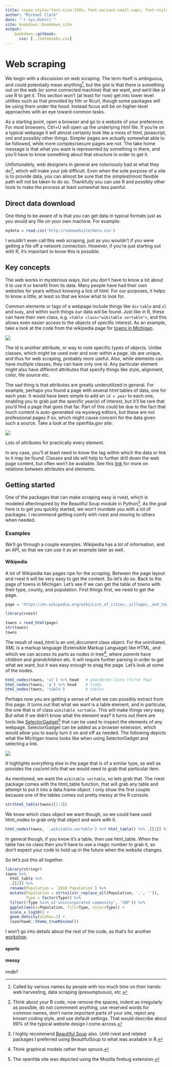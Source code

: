 ```yaml
--- 
title: <span style="font-size:150%; font-variant:small-caps; font-style:italic; color:#1e90ff">webR</span>
author: "Michael Clark"
date: "`r Sys.Date()`"
site: bookdown::bookdown_site
output: 
    bookdown::gitbook:
      css: [../notebooks.css]
---
```


# Web scraping


We begin with a discussion on <span class="emph">web scraping</span>. The term itself is ambiguous, and could potentially mean anything[^otherwsnames], but the gist is that there is something out on the web (or some connected machine) that we want, and we'd like ot use R to get it. This section won't (at least for now) get into lower level utilities such as that provided by <span class="pack">httr</span> or <span class="pack">Rcurl</span>, though some packages will be using them under the hood.  Instead focus will be on higher-level approaches with an eye toward common tasks.

As a starting point, open a browser and go to a website of your preference. For most browsers, Ctrl+U will open up the underlying html file.  If you're on a typical webpage it will almost certainly look like a mess of html, javascript, xml and possibly other things. Simpler pages are actually somewhat able to be followed, while more complex/secure pages are not.  The take home message is that what you want is represented by something in there, and you'll have to know something about that structure in order to get it.

Unfortunately, web designers in general are notoriously bad at what they do[^webdesign], which will make your job difficult.  Even when the sole purpose of a site is to provide data, you can almost be sure that the simplest/most flexible path will not be taken to do so. Thankfully you can use R and possibly other tools to make the process at least somewhat less painful.



## Direct data download

One thing to be aware of is that you can get data in typical formats just as you would any file on your own machine.  For example:

```r
mydata = read.csv('http://somewebsite/data.csv')
```


I wouldn't even call this web scraping, just as you wouldn't if you were getting a file off a network connection.  However, if you're just starting out with R, it's important to know this is possible.


## Key concepts

The web works in mysterious ways, but you don't have to know a lot about it to use it or benefit from its data.  Many people have had their own websites for years without knowing a lick of html.  For our purposes, it helps to know a little, at least so that we know what to look for.

Common elements or <span class="emph">tags</span> of a webpage include things like `div` `table` and `ul` and `body`, and within such things our data will be found.  Just like in R, these can have their own <span class="emph">class</span>, e.g. `<table class="wikitable sortable">`, and this allows even easier access to the objects of specific interest. As an example, take a look at the code from the wikipedia page for [towns in Michigan](https://en.wikipedia.org/wiki/List_of_cities,_villages,_and_townships_in_Michigan).

<img src="img/mich_town_wiki.png" style="display:block; margin: 0 auto;">

The <span class="emph">id</span> is another <span class="emph">attribute</span>, or way to note specific types of objects. Unlike classes, which might be used over and over within a page, ids are unique, and thus for web scraping, probably more useful.  Also, while elements can have multiple classes, they can have only one id.  Any particular element might also have different attributes that specify things like style, alignment, color, file source etc.

The sad thing is that attributes are greatly underutilized in general.  For example, perhaps you found a page with several html tables of data, one for each year.  It would have been simple to add an `id = year` to each one, enabling you to grab just the specific year(s) of interest, but it'll be rare that you'd find a page that goes that far.  Part of this could be due to the fact that much content is auto-generated via wysiwyg editors, but these are not professional pages if so, which might cause concern for the data given such a source.  Take a look at the openfda.gov site:

<img src="img/openfda.png" style="display:block; margin: 0 auto;">

Lots of attributes for practically every element.

In any case, you'll at least need to know the tag within which the data or link to it may be found.  Classes and ids will help to further drill down the web page content, but often won't be available.  See this [link](https://en.wikipedia.org/wiki/HTML_attribute) for more on relations between attributes and elements.


## Getting started

One of the packages that can make scraping easy is <span class="pack">rvest</span>, which is modeled after/inspired by the <span class="pack">Beautiful Soup</span> module in Python[^bs].  As the goal here is to get you quickly started, we won't inundate you with a lot of packages. I recommend getting comfy with <span class="pack">rvest</span> and moving to others when needed.

### Examples

We'll go through a couple examples.  Wikipedia has a lot of information, and an API, so that we can use it as an example later as well.

#### Wikipedia

A lot of Wikipedia has pages ripe for the scraping. Between the page layout and <span class="pack">rvest</span> it will be very easy to get the content. So let's do so.  Back to the page of towns in Michigan.  Let's see if we can get the table of towns with their type, county, and population.  First things first, we need to get the page.

```r
page = 'https://en.wikipedia.org/wiki/List_of_cities,_villages,_and_townships_in_Michigan'

library(rvest)

towns = read_html(page)
str(towns)
towns
```

The result of <span class="func">read_html</span> is an <span class="objclass">xml_document</span> class object. For the uninitiated, XML is a markup language (Extensible Markup Language) like HTML, and which we can access its parts as nodes in tree[^tree], where *parents* have *children* and *grandchildren* etc.  It will require further parsing in order to get what we want, but it was easy enough to snag the page.  Let's look at some of the nodes.

```r
html_nodes(towns, 'ul') %>% head   # unordered lists (first few)
html_nodes(towns, 'a') %>% head    # links 
html_nodes(towns, 'table')         # tables
```

Perhaps now you are getting a sense of what we can possibly extract from this page. It turns out that what we want is a table element, and in particular, the one that is of class `wikitable sortable`.  This will make things very easy.  But what if we didn't know what the element was?  it turns out there are tools like [SelectorGadget](http://selectorgadget.com)[^firebug] that can be used to inspect the elements of any webpage.  SelectorGadget can be added as a browser extension, which would allow you to easily turn it on and off as needed.  The following depicts what the Michigan towns looks like when using SelectorGadget and selecting a link.

<img src="img/selectorgadget.png" style="display:block; margin: 0 auto;">

It highlights everything else in the page that is of a similar type, as well as provides the css/xml info that we would need to grab that particular item.

As mentioned, we want the `wikitable sortable`, so lets grab that. The rvest package comes with the html_table function, that will grab any table and attempt to put it into a data.frame object.  I only show the first couple because one of the tables comes out pretty messy at the R console.

```r
str(html_table(towns)[1:3])
```

We know which class object we want though, so we could have used html_nodes to grab *only* that object and work with it.

```r
html_nodes(towns, '.wikitable.sortable') %>% html_table() %>% .[[1]] %>% head
```

In general though, if you know it's a table, then use html_table.  When the table has no class then you'll have to use a magic number to grab it, so don't expect your code to hold up in the future when the website changes.

So let's put this all together.

```r
library(stringr)
towns %>% 
  html_table %>% 
  .[[2]] %>% 
  rename(Population = `2010 Population`) %>% 
  mutate(Population = strtoi(str_replace_all(Population, ',', '')),
         Type = factor(Type)) %>% 
  filter(!Type %in% c('unincorporated community', 'CDP')) %>% 
  ggplot(aes(x=Population, fill=Type, color=Type)) +
  scale_x_log10() +
  geom_density(alpha=.2) +
  lazerhawk::theme_trueMinimal()
```

I won't go into details about the rest of the code, as that's for another [workshop](http://m-clark.github.io/workshops/dplyr/mainSlides.html).


#### sports



#### messy

imdb?






[^otherwsnames]: Called by various names by people with too much time on their hands: web harvesting, data scraping (presumptuous), etc.

[^webdesign]: Think about your R code, now remove the spaces, indent as irregularly as possible, do not commment anything, use reserved words for common names, don't name important parts of your site, reject any known coding style, and use default settings.  That would describe about 99% of the typical website design I come across.

[^bs]: I highly recommend [Beautiful Soup](https://www.crummy.com/software/BeautifulSoup/) also. Until <span class="pack">rvest</span> and related packages I preferred using BeautifulSoup to what was available in R.

[^tree]: Think graphical models rather than spruce.

[^firebug]: The openfda site was depicted using the Mozilla firebug extension.
